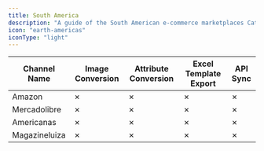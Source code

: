 ```yaml
---
title: South America
description: "A guide of the South American e-commerce marketplaces Catalogix supports."
icon: "earth-americas"
iconType: "light"
---
```



| Channel Name | Image Conversion | Attribute Conversion | Excel Template Export | API Sync |
|--------------|-----------------|---------------------|---------------------|----------|
| Amazon | ✗ | ✗ | ✗ | ✗ |
| Mercadolibre | ✗ | ✗ | ✗ | ✗ |
| Americanas | ✗ | ✗ | ✗ | ✗ |
| Magazineluiza | ✗ | ✗ | ✗ | ✗ |
